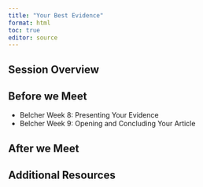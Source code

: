 ```yaml
---
title: "Your Best Evidence"
format: html
toc: true
editor: source
---
```

## Session Overview

## Before we Meet

- Belcher Week 8: Presenting Your Evidence
- Belcher Week 9: Opening and Concluding Your Article

## After we Meet

## Additional Resources
